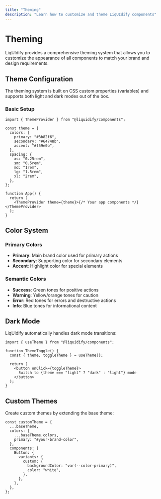 ```yaml
---
title: "Theming"
description: "Learn how to customize and theme LiqUIdify components"
---
```


# Theming

LiqUIdify provides a comprehensive theming system that allows you to customize the appearance of all components to match your brand and design requirements.

## Theme Configuration

The theming system is built on CSS custom properties (variables) and supports both light and dark modes out of the box.

### Basic Setup

```tsx
import { ThemeProvider } from "@liquidify/components";

const theme = {
  colors: {
    primary: "#3b82f6",
    secondary: "#64748b",
    accent: "#f59e0b",
  },
  spacing: {
    xs: "0.25rem",
    sm: "0.5rem",
    md: "1rem",
    lg: "1.5rem",
    xl: "2rem",
  },
};

function App() {
  return (
    <ThemeProvider theme={theme}>{/* Your app components */}</ThemeProvider>
  );
}
```

## Color System

### Primary Colors

- **Primary**: Main brand color used for primary actions
- **Secondary**: Supporting color for secondary elements
- **Accent**: Highlight color for special elements

### Semantic Colors

- **Success**: Green tones for positive actions
- **Warning**: Yellow/orange tones for caution
- **Error**: Red tones for errors and destructive actions
- **Info**: Blue tones for informational content

## Dark Mode

LiqUIdify automatically handles dark mode transitions:

```tsx
import { useTheme } from "@liquidify/components";

function ThemeToggle() {
  const { theme, toggleTheme } = useTheme();

  return (
    <button onClick={toggleTheme}>
      Switch to {theme === "light" ? "dark" : "light"} mode
    </button>
  );
}
```

## Custom Themes

Create custom themes by extending the base theme:

```tsx
const customTheme = {
  ...baseTheme,
  colors: {
    ...baseTheme.colors,
    primary: "#your-brand-color",
  },
  components: {
    Button: {
      variants: {
        custom: {
          backgroundColor: "var(--color-primary)",
          color: "white",
        },
      },
    },
  },
};
```
